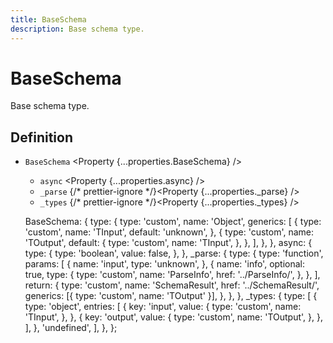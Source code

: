 ```yaml
---
title: BaseSchema
description: Base schema type.
---
```



# BaseSchema

Base schema type.

## Definition

- `BaseSchema` <Property {...properties.BaseSchema} />
  - `async` <Property {...properties.async} />
  - `_parse` {/* prettier-ignore */}<Property {...properties._parse} />
  - `_types` {/* prettier-ignore */}<Property {...properties._types} />

  BaseSchema: {
    type: {
      type: 'custom',
      name: 'Object',
      generics: [
        {
          type: 'custom',
          name: 'TInput',
          default: 'unknown',
        },
        {
          type: 'custom',
          name: 'TOutput',
          default: {
            type: 'custom',
            name: 'TInput',
          },
        },
      ],
    },
  },
  async: {
    type: {
      type: 'boolean',
      value: false,
    },
  },
  _parse: {
    type: {
      type: 'function',
      params: [
        {
          name: 'input',
          type: 'unknown',
        },
        {
          name: 'info',
          optional: true,
          type: {
            type: 'custom',
            name: 'ParseInfo',
            href: '../ParseInfo/',
          },
        },
      ],
      return: {
        type: 'custom',
        name: 'SchemaResult',
        href: '../SchemaResult/',
        generics: [{ type: 'custom', name: 'TOutput' }],
      },
    },
  },
  _types: {
    type: [
      {
        type: 'object',
        entries: [
          {
            key: 'input',
            value: {
              type: 'custom',
              name: 'TInput',
            },
          },
          {
            key: 'output',
            value: {
              type: 'custom',
              name: 'TOutput',
            },
          },
        ],
      },
      'undefined',
    ],
  },
};
